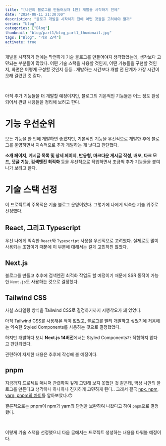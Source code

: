 ```yaml
---
title: "[나만의 블로그를 만들어보자 1편] 개발을 시작하기 전에"
date: "2024-08-11 21:30:00"
description: "블로그 개발을 시작하기 전에 어떤 것들을 고려해야 할까"
series: "blog"
categories: ["Blog"]
thumbnail: "blog/part1/blog_part1_thumbnail.jpg"
tags: ["Blog", "기술 스택"]
activate: true
---
```


개발을 시작하기 전에는 막연하게 기술 블로그를 만들어야지 생각했었는데, 생각보다 고민되는 부분들이 많았다. 어떤 기술 스택을 사용할 것인지, 어떤 기능들을 구현할 것인지, 화면은 어떻게 구성할 것인지 등등.. 개발하는 시간보다 개발 전 단계가 가장 시간이 오래 걸렸던 것 같다.

<br />

아직 추가 기능들을 더 개발할 예정이지만, 블로그의 기본적인 기능들은 어느 정도 완성되어서 관련 내용들을 정리해 보려고 한다.

# 기능 우선순위

모든 기능을 한 번에 개발하면 좋겠지만, 기본적인 기능을 우선적으로 개발한 후에 블로그를 운영하면서 지속적으로 추가 개발하는 게 낫다고 판단했다.

**소개 페이지, 게시글 목록 및 상세 페이지, 반응형, 마크다운 게시글 작성, 배포, 다크 모드, 댓글 기능, 검색엔진 최적화** 등을 우선적으로 작업하면서 조금씩 추가 기능들을 붙여나가 보려고 한다.

# 기술 스택 선정

이 프로젝트의 주목적은 기술 블로그 운영이었다. 그렇기에 나에게 익숙한 기술 위주로 선정했다.

## React, 그리고 Typescript

우선 나에게 익숙한 `React`와 `Typescript` 사용을 우선적으로 고려했다. 실제로도 많이 사용되는 조합이기 때문에 이 부분에 대해서는 길게 고민하진 않았다.

## Next.js

블로그를 만들고 추후에 검색엔진 최적화 작업도 할 예정이기 때문에 SSR 동작이 가능한 `Next.js`도 사용하는 것으로 결정했다.

## Tailwind CSS

사실 스타일링 방식을 Tailwind CSS로 결정하기까지 시행착오가 꽤 있었다.

아직 Tailwind CSS를 사용해본 적이 없었고, 블로그를 빨리 개발하고 싶었기에 처음에는 익숙한 Styled Components를 사용하는 것으로 결정했었다.

하지만 개발하다 보니 **Next.js 14버전**에서는 Styled Components가 적합하지 않다고 판단되었다.

관련하여 자세한 내용은 추후에 작성해 볼 예정이다.

## pnpm

지금까지 프로젝트 매니저 관련하여 깊게 고민해 보지 못했던 것 같은데, 막상 나만의 블로그를 만든다고 생각하니 하나하나 진지하게 고민하게 된다.. 그래서 결국 [npx, npm, yarn, pnpm의 차이](/posts/package-manager)를 알아보았다.🙃

결론적으로는 pnpm이 npm과 yarn의 단점을 보완하여 나왔다고 하여 `pnpm`으로 결정했다.

<br />

이렇게 기술 스택을 선정했으니 다음 글에서는 프로젝트 생성하는 내용을 다뤄볼 예정이다.
